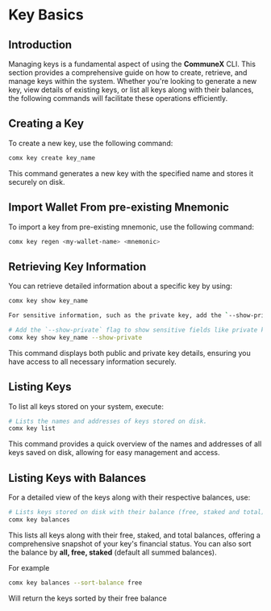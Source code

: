 # Key Basics

## Introduction

Managing keys is a fundamental aspect of using the **CommuneX** CLI. This section provides a comprehensive guide on how to create, retrieve, and manage keys within the system. Whether you're looking to generate a new key, view details of existing keys, or list all keys along with their balances, the following commands will facilitate these operations efficiently.

## Creating a Key

To create a new key, use the following command:

```sh
comx key create key_name
```

This command generates a new key with the specified name and stores it securely on disk.

## Import Wallet From pre-existing Mnemonic

To import a key from pre-existing mnemonic, use the following command:

```bash
comx key regen <my-wallet-name> <mnemonic>
```

## Retrieving Key Information

You can retrieve detailed information about a specific key by using:

```sh
comx key show key_name

For sensitive information, such as the private key, add the `--show-private` flag:

# Add the `--show-private` flag to show sensitive fields like private key.
comx key show key_name --show-private
```

This command displays both public and private key details, ensuring you have access to all necessary information securely.

## Listing Keys

To list all keys stored on your system, execute:

```sh
# Lists the names and addresses of keys stored on disk.
comx key list
```

This command provides a quick overview of the names and addresses of all keys saved on disk, allowing for easy management and access.

## Listing Keys with Balances

For a detailed view of the keys along with their respective balances, use:

```bash
# Lists keys stored on disk with their balance (free, staked and total).
comx key balances
```

This lists all keys along with their free, staked, and total balances, offering a comprehensive snapshot of your key's financial status.
You can also sort the balance by **all, free, staked** (default all summed balances).

For example

```bash
comx key balances --sort-balance free
```

Will return the keys sorted by their free balance
